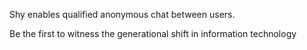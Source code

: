 Shy enables qualified anonymous chat between users. 

Be the first to witness the generational shift
in information technology
